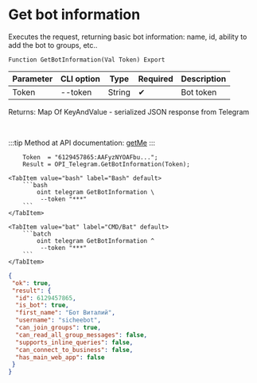 ﻿---
sidebar_position: 1
description: Get bot information and other functions to work with Telegram in the Open Integration Package, a free open-source integration library for 1C:Enterprise 8, OneScript and CLI
keywords: [1C, 1С, 1С:Enterprise, 1С:Enterprise 8.3, API, Integration, Services, Exchange, OneScript, CLI, Telegram]
---


# Get bot information
 Executes the request, returning basic bot information: name, id, ability to add the bot to groups, etc..



`Function GetBotInformation(Val Token) Export`

  | Parameter | CLI option | Type | Required | Description |
  |-|-|-|-|-|
  | Token | --token | String | &#x2714; | Bot token |

  
  Returns:  Map Of KeyAndValue - serialized JSON response from Telegram

<br/>

:::tip
Method at API documentation: [getMe](https://core.telegram.org/bots/api#getme)
:::
<br/>



```bsl title="1C:Enterprise/OneScript code example"
    Token  = "6129457865:AAFyzNYOAFbu...";
    Result = OPI_Telegram.GetBotInformation(Token);
```
 

 <Tabs>
  
    <TabItem value="bash" label="Bash" default>
        ```bash
            oint telegram GetBotInformation \
             --token "***"
        ```
    </TabItem>
  
    <TabItem value="bat" label="CMD/Bat" default>
        ```batch
            oint telegram GetBotInformation ^
             --token "***"
        ```
    </TabItem>
</Tabs>


```json title="Result"
{
 "ok": true,
 "result": {
  "id": 6129457865,
  "is_bot": true,
  "first_name": "Бот Виталий",
  "username": "sicheebot",
  "can_join_groups": true,
  "can_read_all_group_messages": false,
  "supports_inline_queries": false,
  "can_connect_to_business": false,
  "has_main_web_app": false
 }
}
```
